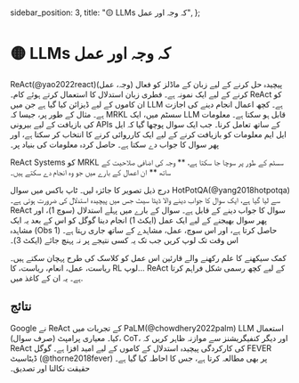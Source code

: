   sidebar_position: 3,
  title: "🟡 LLMs کہ وجہ اور عمل",
};

# 🟡 LLMs کہ وجہ اور عمل

ReAct(@yao2022react)(وجہ، عمل) پیچیدہ حل کرنے کے لیے زبان کے ماڈلز کو فعال کرنے کے لیے ایک نمونہ ہے۔
فطری زبان استدلال کا استعمال کرتے ہوئے کام۔ ReAct کو ان کاموں کے لیے ڈیزائن کیا گیا ہے جن میں LLM ہے۔
کچھ اعمال انجام دینے کی اجازت ہے۔ مثال کے طور پر، جیسا کہ MRKL سسٹم میں، ایک LLM قابل ہو سکتا ہے۔
معلومات کی بازیافت کے لیے بیرونی APIs کے ساتھ تعامل کرنا۔ جب ایک سوال پوچھا گیا کہ ایل ایل ایم
معلومات کو بازیافت کرنے کے لیے ایک کارروائی کرنے کا انتخاب کر سکتا ہے، اور پھر سوال کا جواب دے سکتا ہے۔
حاصل کردہ معلومات کی بنیاد پر۔

ReAct Systems کو MRKL سسٹم کے طور پر سوچا جا سکتا ہے، ** وجہ کی اضافی صلاحیت کے ساتھ
** ان اعمال کے بارے میں جو وہ انجام دے سکتے ہیں۔

درج ذیل تصویر کا جائزہ لیں۔ ٹاپ باکس میں سوال HotPotQA(@yang2018hotpotqa) سے لیا گیا ہے،
ایک سوال کا جواب دینے والا ڈیٹا سیٹ جس میں پیچیدہ استدلال کی ضرورت ہوتی ہے۔ ReAct سوال کا جواب دینے کے قابل ہے۔
سوال کے بارے میں پہلے استدلال (سوچ 1)، اور پھر سوال بھیجنے کے لیے ایک عمل (ایکٹ 1) انجام دینا
گوگل کو اس کے بعد یہ ایک مشاہدہ (Obs 1) حاصل کرتا ہے، اور اس سوچ، عمل، مشاہدے کے ساتھ جاری رہتا ہے۔
اس وقت تک لوپ کریں جب تک یہ کسی نتیجے پر نہ پہنچ جائے (ایکٹ 3)۔

کمک سیکھنے کا علم رکھنے والے قارئین اس عمل کو کلاسک کی طرح پہچان سکتے ہیں۔
ریاست، عمل، انعام، ریاست، کا RL لوپ... ReAct کے لیے کچھ رسمی شکل فراہم کرتا ہے۔
یہ ان کے کاغذ میں.

## نتائج

Google نے ReAct کے تجربات میں PaLM(@chowdhery2022palm) LLM استعمال کیا۔
معیاری پرامپٹ (صرف سوال)، CoT، اور دیگر کنفیگریشنز سے موازنہ
ظاہر کریں کہ ReAct کی کارکردگی پیچیدہ استدلال کے کاموں کے لیے امید افزا ہے۔ گوگل
FEVER ڈیٹاسیٹ (@thorne2018fever) پر بھی مطالعہ کرتا ہے، جس کا احاطہ کیا گیا ہے۔
حقیقت نکالنا اور تصدیق۔

